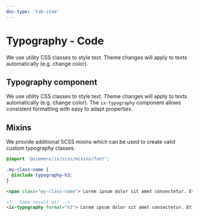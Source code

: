 ```yaml
---
doc-type: 'tab-item'
---
```


# Typography - Code

We use utility CSS classes to style text.
Theme changes will apply to texts automatically (e.g. change color).



## Typography component

We use utility CSS classes to style text. Theme changes will apply to texts automatically (e.g. change color). The `ix-typography` component allows consistent formatting with easy to adapt properties.

<Api />

## Mixins

We provide additional SCSS mixins which can be used to create valid custom typography
classes.

```scss
@import '@siemens/ix/scss/mixins/font';

.my-class-name {
  @include typography-h3;
}
```

```html
<span class="my-class-name"> Lorem ipsum dolor sit amet consectetur. Et pulvinar arcu placerat tristique. Velit ipsum donec pulvinar erat donec turpis ultrices. Scelerisque pharetra sed sapien diam lorem. Risus quis in faucibus tempor. Hendrerit at cursus suspendisse neque adipiscing at at eu. </span>

<!-- Same result as: -->
<ix-typography format="h3"> Lorem ipsum dolor sit amet consectetur. Et pulvinar arcu placerat tristique. Velit ipsum donec pulvinar erat donec turpis ultrices. Scelerisque pharetra sed sapien diam lorem. Risus quis in faucibus tempor. Hendrerit at cursus suspendisse neque adipiscing at at eu. </ix-typography>
```

